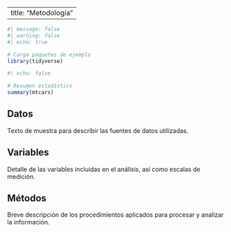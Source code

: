 ﻿---
title: "Metodología"
---

```r
#| message: false
#| warning: false
#| echo: true

# Carga paquetes de ejemplo
library(tidyverse)
```

```r
#| echo: false

# Resumen estadístico
summary(mtcars)
```

## Datos

Texto de muestra para describir las fuentes de datos utilizadas.

## Variables

Detalle de las variables incluidas en el análisis, así como escalas de medición.

## Métodos

Breve descripción de los procedimientos aplicados para procesar y analizar la información.
